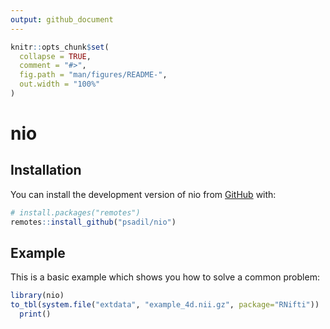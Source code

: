 ```yaml
---
output: github_document
---
```


<!-- README.md is generated from README.Rmd. Please edit that file -->

```r
knitr::opts_chunk$set(
  collapse = TRUE,
  comment = "#>",
  fig.path = "man/figures/README-",
  out.width = "100%"
)
```

# nio

<!-- badges: start -->
<!-- badges: end -->

## Installation

You can install the development version of nio from [GitHub](https://github.com/) with:

```r
# install.packages("remotes")
remotes::install_github("psadil/nio")
```

## Example

This is a basic example which shows you how to solve a common problem:

```r
library(nio)
to_tbl(system.file("extdata", "example_4d.nii.gz", package="RNifti")) |>
  print()
```

